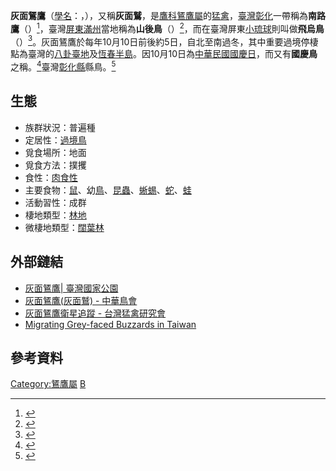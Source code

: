 {{speciesbox
| image = Butastur indicus.jpg
| image_width = 250px
| status = LC
| status_system = iucn3.1
| status_ref = <ref>{{IUCN2008|assessors=[[BirdLife_International|BirdLife International]]|year=2008|id=144441|title=Butastur indicus|downloaded=2009年3月7日}}</ref>
| genus = Butastur
| species = indicus
| authority = ([[Johann_Friedrich_Gmelin|Gmelin]], 1788)
}}
'''灰面鵟鷹'''（[[學名|學名]]：{{snamei|Butastur indicus}}，{{Lang-en|Grey-faced buzzard}}），又稱'''灰面鷲'''，是[[鷹科|鷹科]][[鵟鷹屬|鵟鷹屬]]的[[猛禽|猛禽]]，[[臺灣|臺灣]][[彰化縣|彰化]]一帶稱為'''南路鷹'''（{{lang-nan-tw|lâm-lōo-ing}}）<ref>{{Cite web |url = https://twblg.dict.edu.tw/holodict_new/result_detail.jsp?n_no=4761&curpage=0&sample=%E5%8D%97%E8%B7%AF%E9%B7%B9&radiobutton=0&querytarget=0&limit=1&pagenum=0&rowcount=0 |title = 南路鷹《臺灣閩南語常用詞辭典》 |author = 教育部國語推行委員會、教育部《臺灣閩南語常用詞辭典》編輯委員會 |date = 2011年07月 |publisher = 中華民國教育部 |language = zh-tw |accessdate = 2021-10-25 |archive-date = 2021-10-27 |archive-url = https://web.archive.org/web/20211027033749/https://twblg.dict.edu.tw/holodict_new/result_detail.jsp?n_no=4761&curpage=0&sample=%E5%8D%97%E8%B7%AF%E9%B7%B9&radiobutton=0&querytarget=0&limit=1&pagenum=0&rowcount=0 |dead-url = no }}</ref>，臺灣[[屏東縣|屏東]][[滿州鄉|滿州]]當地稱為'''山後鳥'''（{{lang-nan-tw|suann-āu-tsiáu}}）<ref>{{Cite web |url = https://twblg.dict.edu.tw/holodict_new/result_detail.jsp?n_no=392&curpage=0&sample=%E5%B1%B1%E5%BE%8C%E9%B3%A5&radiobutton=0&querytarget=0&limit=1&pagenum=0&rowcount=0 |title = 山後鳥《臺灣閩南語常用詞辭典》 |author = 教育部國語推行委員會、教育部《臺灣閩南語常用詞辭典》編輯委員會 |date = 2011年07月 |publisher = 中華民國教育部 |language = zh-tw |accessdate = 2021-10-25 |archive-date = 2021-10-27 |archive-url = https://web.archive.org/web/20211027110208/https://twblg.dict.edu.tw/holodict_new/result_detail.jsp?n_no=392&curpage=0&sample=%E5%B1%B1%E5%BE%8C%E9%B3%A5&radiobutton=0&querytarget=0&limit=1&pagenum=0&rowcount=0 |dead-url = no }}</ref>，而在臺灣屏東[[小琉球|小琉球]]則叫做'''飛烏鳥'''（{{lang-nan-tw|pue-oo-tsiáu}}）<ref>{{cite web | language = zh-tw | publisher = 社團法人彰化縣野鳥學會 | title = Q：灰面鵟鷹有多少的俗名？ | url = https://www.eagle.org.tw/zh/qa/3.html | author = 社團法人彰化縣野鳥學會 | date =  | accessdate = 2021-10-25 | archive-date = 2021-10-25 | archive-url = https://web.archive.org/web/20211025203709/https://www.eagle.org.tw/zh/qa/3.html | dead-url = no }}</ref>。灰面鵟鷹於每年10月10日前後約5日，自北至南過冬，其中重要過境停棲點為臺灣的[[八卦臺地|八卦臺地]]及[[恆春半島|恆春半島]]。因10月10日為[[中華民國國慶日|中華民國國慶日]]，而又有'''國慶鳥'''之稱。<ref>{{Citation|last=公共電視-我們的島|title=我們的島 第231集 末路狂鷹 (2003-11-17)|date=2013-05-12|url=https://www.youtube.com/watch?v=K2J_V_EQRMQ|accessdate=2017-10-18}}</ref>臺灣[[彰化縣|彰化縣]]縣鳥。<ref>{{Cite web|title=彰化縣全球資訊網|url=https://www.chcg.gov.tw/ch/08download/01logo.asp|accessdate=|author=|date=|format=|publisher=|language=|archive-date=2019-12-29|archive-url=https://web.archive.org/web/20191229224624/http://www.chcg.gov.tw/ch/08download/01logo.asp|dead-url=no}}</ref>

== 生態 ==
*族群狀況：普遍種
*定居性：[[過境鳥|過境鳥]]
*覓食場所：地面
*覓食方法：撲攫
*食性：[[肉食性|肉食性]]
*主要食物：[[鼠|鼠]]、幼[[鳥|鳥]]、[[昆蟲|昆蟲]]、[[蜥蜴|蜥蜴]]、[[蛇|蛇]]、[[蛙|蛙]]
*活動習性：成群
*棲地類型：[[林地|林地]]
*微棲地類型：[[闊葉林|闊葉林]]

== 外部鏈結 ==
*[http://np.cpami.gov.tw/chinese/index.php?option=com_content&view=article&id=3287&catid=24&Itemid=34 灰面鵟鷹| 臺灣國家公園] {{Wayback|url=http://np.cpami.gov.tw/chinese/index.php?option=com_content&view=article&id=3287&catid=24&Itemid=34 |date=20190629092210 }}
*[https://web.archive.org/web/20170929191013/http://www.bird.org.tw/pingtung/KTEAGLELOGO/GRAYFACED/GRAYFACED.htm 灰面鵟鷹(灰面鷲) - 中華鳥會]
*[http://raptor.org.tw/raptor-migration-sites/raptor-migration-research/origin.html 灰面鵟鷹衛星追蹤 - 台灣猛禽研究會] {{Wayback|url=http://raptor.org.tw/raptor-migration-sites/raptor-migration-research/origin.html |date=20210126150058 }}
*[https://web.archive.org/web/20150923190608/http://www.birdingintaiwan.com/gray-facedbuzzard.htm Migrating Grey-faced Buzzards in Taiwan]{{en}}
{{Commonscat|Butastur indicus}}

== 參考資料 ==
{{Reflist}}

{{Buteoninae}}
{{Taxonbar|from=Q1270171}}

[[Category:鵟鷹屬|Category:鵟鷹屬]]
[[Category:1788年描述的鸟类|B]]